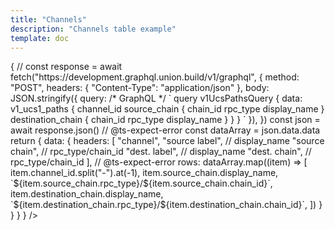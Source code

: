 ```yaml
---
title: "Channels"
description: "Channels table example"
template: doc
---
```



<Table 
  queryFn={ async () => {
      // 
      const response = await fetch("https://development.graphql.union.build/v1/graphql", {
        method: "POST",
        headers: { "Content-Type": "application/json" },
        body: JSON.stringify({
          query: /* GraphQL */ `
            query v1UcsPathsQuery {
              data: v1_ucs1_paths {
                channel_id
                source_chain {
                  chain_id
                  rpc_type
                  display_name
                }
                destination_chain {
                  chain_id
                  rpc_type
                  display_name
                }
              }
            }
          `
        }),
      })
      const json = await response.json()
      // @ts-expect-error
      const dataArray = json.data.data
      return {
        data: {
          headers: [
            "channel",
            "source label", // display_name
            "source chain", // rpc_type/chain_id
            "dest. label", // display_name
            "dest. chain", // rpc_type/chain_id
          ],
          // @ts-expect-error
          rows: dataArray.map((item) => [
            item.channel_id.split("-").at(-1),
            item.source_chain.display_name,
            `${item.source_chain.rpc_type}/${item.source_chain.chain_id}`,
            item.destination_chain.display_name,
            `${item.destination_chain.rpc_type}/${item.destination_chain.chain_id}`,
          ])
        }
      }
    }
  }
/>

